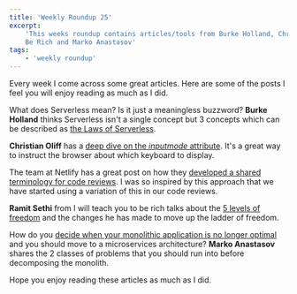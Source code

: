 ```yaml
---
title: 'Weekly Roundup 25'
excerpt:
    'This weeks roundup contains articles/tools from Burke Holland, Christian Oliff, Netlify blog, I Will Teach You To
    Be Rich and Marko Anastasov'
tags:
    - 'weekly roundup'
---
```


Every week I come across some great articles. Here are some of the posts I feel you will enjoy reading as much as I did.

What does Serverless mean? Is it just a meaningless buzzword? **Burke Holland** thinks Serverless isn't a single concept
but 3 concepts which can be described as
[the Laws of Serverless](https://burkeholland.github.io/posts/laws-of-serverless/).

**Christian Oliff** has a
[deep dive on the _inputmode_ attribute](https://css-tricks.com/everything-you-ever-wanted-to-know-about-inputmode/).
It's a great way to instruct the browser about which keyboard to display.

The team at Netlify has a great post on how they
[developed a shared terminology for code reviews](https://www.netlify.com/blog/2020/03/05/feedback-ladders-how-we-encode-code-reviews-at-netlify/).
I was so inspired by this approach that we have started using a variation of this in our code reviews.

**Ramit Sethi** from I will teach you to be rich talks about the
[5 levels of freedom](https://www.iwillteachyoutoberich.com/blog/the-ladder-of-freedom/) and the changes he has made to
move up the ladder of freedom.

How do you
[decide when your monolithic application is no longer optimal](https://semaphoreci.com/blog/2017/03/21/cracking-monolith-forces-that-call-for-microservices.html)
and you should move to a microservices architecture? **Marko Anastasov** shares the 2 classes of problems that you
should run into before decomposing the monolith.

Hope you enjoy reading these articles as much as I did.
